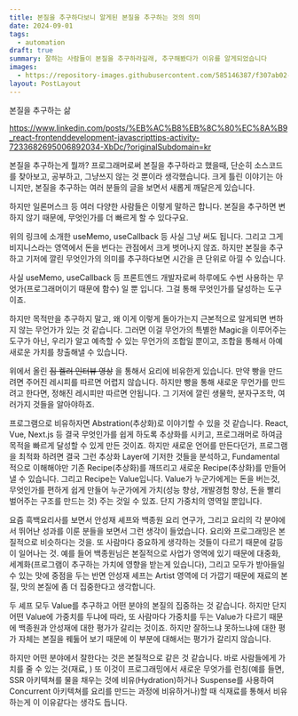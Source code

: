 ```yaml
---
title: 본질을 추구하다보니 알게된 본질을 추구하는 것의 의미
date: 2024-09-01
tags:
  - automation
draft: true
summary: 잘하는 사람들이 본질을 추구하라길래, 추구해봤다가 이유를 알게되었습니다
images:
  - https://repository-images.githubusercontent.com/585146387/f307ab02-0c46-439b-84e0-319721662dce
layout: PostLayout
---
```


본질을 추구하는 삶

https://www.linkedin.com/posts/%EB%AC%B8%EB%8C%80%EC%8A%B9_react-frontenddevelopment-javascripttips-activity-7233682695006892034-XbDc/?originalSubdomain=kr



본질을 추구하는게 뭘까?
프로그래머로써 본질을 추구하라고 했을때, 단순히 소스코드를 찾아보고, 공부하고, 그냥쓰지 않는 것 뿐이라 생각했습니다. 크게 틀린 이야기는 아니지만, 본질을 추구하는 여러 분들의 글을 보면서 새롭게 깨달은게 있습니다.

하지만 일론머스크 등 여러 다양한 사람들은 이렇게 말하곤 합니다. 본질을 추구하면 변하지 않기 때문에, 무엇인가를 더 빠르게 할 수 있다구요.

위의 링크에 소개한 useMemo, useCallback 등 사실 그냥 써도 됩니다. 그리고 그게 비지니스라는 영역에서 돈을 번다는 관점에서 크게 벗어나지 않죠. 하지만 본질을 추구하고 기저에 깔린 무엇인가의 의미를 추구하다보면
시간을 큰 단위로 아낄 수 있습니다.


사실 useMemo, useCallback 등 프론트엔드 개발자로써 하루에도 수번 사용하는 무엇가(프로그래머이기 때문에 함수) 일 뿐 입니다. 그걸 통해 무엇인가를 달성하는 도구이죠.

하지만 목적만을 추구하지 말고, 왜 이게 이렇게 돌아가는지 근본적으로 알게되면 변하지 않는 무언가가 있는 것 같습니다. 그러면 이걸 무언가의 특별한 Magic을 이루어주는 도구가 아닌, 우리가 알고 예측할 수 있는 무언가의 조합일 뿐이고, 조합을 통해서 아예 새로운 가치를 창출해낼 수 있습니다.

위에서 올린 ~~짐 켈러 인터뷰 영상~~ 을 통해서 요리에 비유한게 있습니다. 만약 빵을 만드려면 주어진 레시피를 따르면 어렵지 않습니다. 하지만 빵을 통해 새로운 무언가를 만드려고 한다면, 정해진 레시피만 따르면 안됩니다.
그 기저에 깔린 생물학, 분자구조학, 여러가지 것들을 알아야하죠.

프로그램으로 비유하자면 Abstration(추상화)로 이야기할 수 있을 것 같습니다. React, Vue, Next.js 등 결국 무엇인가를 쉽게 하도록 추상화를 시키고, 프로그래머로 하여금 목적을 빠르게 달성할 수 있게 만든 것이죠. 하지만 새로운 언어를 만든다던가, 프로그램을 최적화 하려면 결국 그런 추상화 Layer에 기저한 것들을 분석하고, Fundamental 적으로 이해해야만 기존 Recipe(추상화)를 깨뜨리고 새로운 Recipe(추상화)를 만들어낼 수 있습니다. 그리고 Recipe는 Value입니다. Value가 누군가에게는 돈을 버는것, 무엇인가를 편하게 쉽게 만들어 누군가에게 가치(성능 향상, 개발경험 향상, 돈을 빨리 벌어주는 구조를 만드는 것) 주는 것일 수 있죠. 단지 가중치의 영역일 뿐입니다.

요즘 흑백요리사를 보면서 안성재 셰프와 백종원 요리 연구가, 그리고 요리의 각 분야에서 뛰어난 성과를 이룬 분들을 보면서 그런 생각이 들었습니다. 요리와 프로그래밍은 본질적으로 비슷하다는 것을. 또 사람마다 중요하게 생각하는 것들이 다르기 때문에 갈등이 일어나는 것.
예를 들어 백종원님은 본질적으로 사업가 영역에 있기 때문에 대중화, 세계화(프로그램이 추구하는 가치에 영향을 받는게 있습니다), 그리고 모두가 받아들일 수 있는 맛에 중점을 두는 반면
안성재 셰프는 Artist 영역에 더 가깝기 때문에 재료의 본질, 맛의 본질에 좀 더 집중한다고 생각합니다.

두 셰프 모두 Value를 추구하고 어떤 분야의 본질의 집중하는 것 같습니다. 하지만 단지 어떤 Value에 가중치를 두냐에 따라, 또 사람마다 가중치를 두는 Value가 다르기 때문에 백종원과 안성재에 대한 평가가 갈리는 것이죠.
하지만 잘하느냐 못하느냐에 대한 평가 자체는 본질을 꿰둟어 보기 때문에 이 부분에 대해서는 평가가 갈리지 않습니다.

하지만 어떤 분야에서 잘한다는 것은 본질적으로 같은 것 같습니다. 바로 사람들에게 가치를 줄 수 있는 것(재료, )
또 이것이 프로그래밍에서 새로운 무엇가를 런칭(예를 들면, SSR 아키텍쳐를 물을 채우는 것에 비유(Hydration)하거나 Suspense를 사용하여 Concurrent 아키텍쳐를 요리를 만드는 과정에 비유하거나)할 때 식재료를 통해서 비유하는게 이 이유같다는 생각도 듭니다.